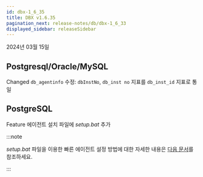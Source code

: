 ```yaml
---
id: dbx-1_6_35
title: DBX v1.6.35
pagination_next: release-notes/db/dbx-1_6_33
displayed_sidebar: releaseSidebar
---
```


2024년 03월 15일

## Postgresql/Oracle/MySQL

<Status>Changed</Status> <code>db_agentinfo</code> 수정: <code>dbInstNo</code>, <code>db_inst no</code> 지표를 <code>db_inst_id</code> 지표로 통일

## PostgreSQL

<Status>Feature</Status> 에이전트 설치 파일에 <em>setup.bat</em> 추가

:::note

*setup.bat* 파일을 이용한 빠른 에이전트 설정 방법에 대한 자세한 내용은 [다음 문서](../../postgresql/install-agent-quick-setup)를 참조하세요.

:::
